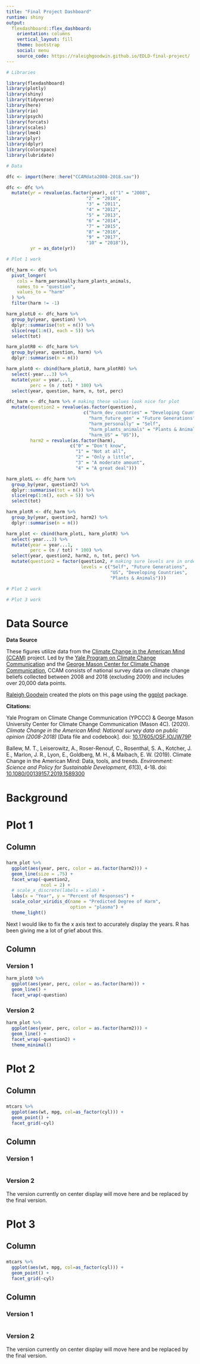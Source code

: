 ```yaml
---
title: "Final Project Dashboard"
runtime: shiny
output: 
  flexdashboard::flex_dashboard:
    orientation: columns
    vertical_layout: fill
    theme: bootstrap
    social: menu
    source_code: https://raleighgoodwin.github.io/EDLD-final-project/
---
```


```r
# Libraries

library(flexdashboard)
library(plotly)
library(shiny)
library(tidyverse)
library(here)
library(rio)
library(psych)
library(forcats)
library(scales)
library(lme4)
library(plyr)
library(dplyr)
library(colorspace)
library(lubridate)
```

```r
# Data

dfc <- import(here::here("CCAMdata2008-2018.sav"))

dfc <- dfc %>% 
  mutate(yr = revalue(as.factor(year), c("1" = "2008",
                              "2" = "2010",
                              "3" = "2011",
                              "4" = "2012",
                              "5" = "2013",
                              "6" = "2014",
                              "7" = "2015",
                              "8" = "2016",
                              "9" = "2017",
                              "10" = "2018")),
         yr = as_date(yr))

```

```r
# Plot 1 work

dfc_harm <- dfc %>% 
  pivot_longer(
    cols = harm_personally:harm_plants_animals,
    names_to = "question",
    values_to = "harm"
  ) %>% 
  filter(harm != -1)

harm_plotL0 <- dfc_harm %>% 
  group_by(year, question) %>% 
  dplyr::summarise(tot = n()) %>% 
  slice(rep(1:n(), each = 5)) %>% 
  select(tot)

harm_plotR0 <- dfc_harm %>%
  group_by(year, question, harm) %>% 
  dplyr::summarise(n = n())

harm_plot0 <- cbind(harm_plotL0, harm_plotR0) %>% 
  select(-year...3) %>% 
  mutate(year = year...1,
         perc = (n / tot) * 100) %>% 
  select(year, question, harm, n, tot, perc)

dfc_harm <- dfc_harm %>% # making these values look nice for plot
  mutate(question2 = revalue(as.factor(question), 
                             c("harm_dev_countries" = "Developing Countries",
                               "harm_future_gen" = "Future Generations",
                               "harm_personally" = "Self",
                               "harm_plants_animals" = "Plants & Animals",
                               "harm_US" = "US")),
         harm2 = revalue(as.factor(harm), 
                        c("0" = "Don't know",
                          "1" = "Not at all",
                          "2" = "Only a little",
                          "3" = "A moderate amount",
                          "4" = "A great deal")))

harm_plotL <- dfc_harm %>% 
  group_by(year, question2) %>% 
  dplyr::summarise(tot = n()) %>% 
  slice(rep(1:n(), each = 5)) %>% 
  select(tot)

harm_plotR <- dfc_harm %>%
  group_by(year, question2, harm2) %>% 
  dplyr::summarise(n = n())

harm_plot <- cbind(harm_plotL, harm_plotR) %>% 
  select(-year...3) %>% 
  mutate(year = year...1,
         perc = (n / tot) * 100) %>% 
  select(year, question2, harm2, n, tot, perc) %>% 
  mutate(question2 = factor(question2, # making sure levels are in order I want for when I facet wrap
                            levels = c("Self", "Future Generations",
                                       "US", "Developing Countries",
                                       "Plants & Animals")))
```

```r
# Plot 2 work
```

```r
# Plot 3 work
```

Data Source {.sidebar}
==========
**Data Source**

These figures utilize data from the [Climate Change in the American Mind (CCAM)](https://climatecommunication.yale.edu/visualizations-data/americans-climate-views/) project. Led by the [Yale Program on Climate Change Communication](https://climatecommunication.yale.edu/) and the [George Mason Center for Climate Change Communication](https://www.climatechangecommunication.org/), CCAM consists of national survey data on climate change beliefs collected between 2008 and 2018 (excluding 2009) and includes over 20,000 data points.

[Raleigh Goodwin](https://github.com/raleighgoodwin) created the plots on this page using the [ggplot](https://ggplot2.tidyverse.org/reference/ggplot.html) package.

**Citations:**

Yale Program on Climate Change Communication (YPCCC) & George Mason University Center for Climate Change Communication (Mason 4C). (2020). *Climate Change in the American Mind: National survey data on public opinion (2008-2018)* [Data file and codebook]. doi: [10.17605/OSF.IO/JW79P](https://osf.io/jw79p/)

Ballew, M. T., Leiserowitz, A., Roser-Renouf, C., Rosenthal, S. A., Kotcher, J. E., Marlon, J. R., Lyon, E., Goldberg, M. H., & Maibach, E. W. (2019). Climate Change in the American Mind: Data, tools, and trends. *Environment: Science and Policy for Sustainable Development, 61*(3), 4-18. doi: [10.1080/00139157.2019.1589300](https://www.tandfonline.com/doi/full/10.1080/00139157.2019.1589300)

Background
==========

Plot 1
==========

Column {data-width=700}
-----------------------------------------------------------------------

###

```r
harm_plot %>% 
  ggplot(aes(year, perc, color = as.factor(harm2))) +
  geom_line(size = .75) +
  facet_wrap(~question2,
             ncol = 2) +
  # scale_x_discrete(labels = xlab) +
  labs(x = "Year", y = "Percent of Responses") +
  scale_color_viridis_d(name = "Predicted Degree of Harm",
                        option = "plasma") +
  theme_light()
```

Next I would like to fix the x axis text to accurately display the years. R has been giving me a lot of grief about this.

Column {.tabset data-width=350}
-----------------------------------------------------------------------

### Version 1

```r
harm_plot0 %>% 
  ggplot(aes(year, perc, color = as.factor(harm))) +
  geom_line() +
  facet_wrap(~question)
```

### Version 2

```r
harm_plot %>% 
  ggplot(aes(year, perc, color = as.factor(harm2))) +
  geom_line() +
  facet_wrap(~question2) +
  theme_minimal()
```


Plot 2
==========

Column {data-width=700}
-----------------------------------------------------------------------

### 

```r
mtcars %>% 
  ggplot(aes(wt, mpg, col=as_factor(cyl))) +
  geom_point() + 
  facet_grid(~cyl)
```

Column {.tabset data-width=350}
-----------------------------------------------------------------------

### Version 1

```r

```

### Version 2

The version currently on center display will move here and be replaced by the final version.

Plot 3
==========

Column {data-width=700}
-----------------------------------------------------------------------

### 

```r
mtcars %>% 
  ggplot(aes(wt, mpg, col=as_factor(cyl))) +
  geom_point() + 
  facet_grid(~cyl)
```

Column {.tabset data-width=350}
-----------------------------------------------------------------------

### Version 1

```r

```

### Version 2

The version currently on center display will move here and be replaced by the final version.
